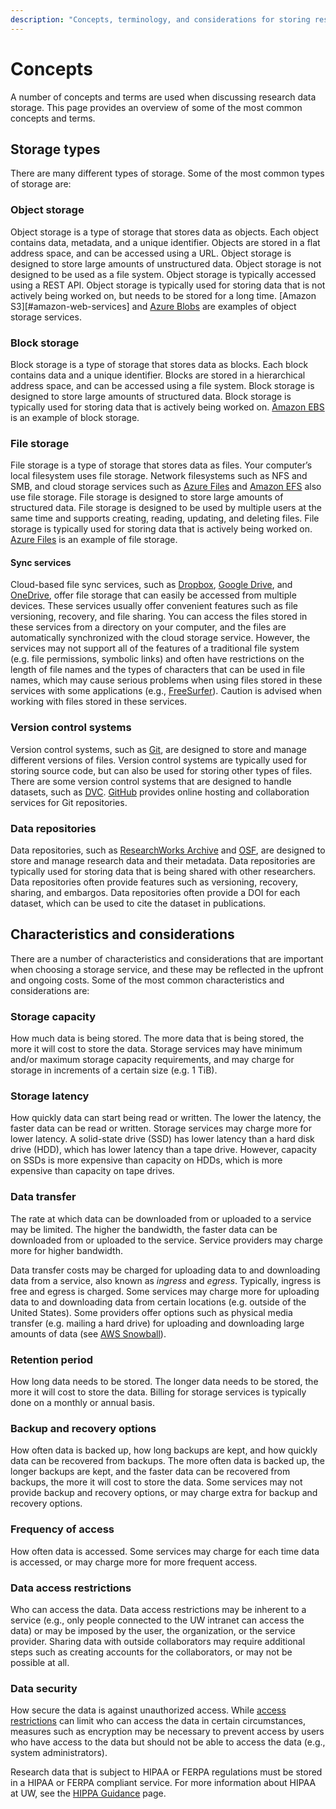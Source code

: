 ```yaml
---
description: "Concepts, terminology, and considerations for storing research data"
---
```

# Concepts

A number of concepts and terms are used when discussing research data storage. This page provides an overview of some of the most common concepts and terms.

## Storage types

There are many different types of storage. Some of the most common types of storage are:

### Object storage

Object storage is a type of storage that stores data as objects. Each object contains data, metadata, and a unique identifier. Objects are stored in a flat address space, and can be accessed using a URL. Object storage is designed to store large amounts of unstructured data. Object storage is not designed to be used as a file system. Object storage is typically accessed using a REST API. Object storage is typically used for storing data that is not actively being worked on, but needs to be stored for a long time. [Amazon S3][#amazon-web-services] and [Azure Blobs](#azure) are examples of object storage services.

### Block storage

Block storage is a type of storage that stores data as blocks. Each block contains data and a unique identifier. Blocks are stored in a hierarchical address space, and can be accessed using a file system. Block storage is designed to store large amounts of structured data. Block storage is typically used for storing data that is actively being worked on. [Amazon EBS](#amazon-web-services) is an example of block storage.

### File storage

File storage is a type of storage that stores data as files. Your computer's local filesystem uses file storage. Network filesystems such as NFS and SMB, and cloud storage services such as [Azure Files](#azure) and [Amazon EFS](#amazon-web-services) also use file storage. File storage is designed to store large amounts of structured data. File storage is designed to be used by multiple users at the same time and supports creating, reading, updating, and deleting files. File storage is typically used for storing data that is actively being worked on. [Azure Files](#azure) is an example of file storage.

#### Sync services

Cloud-based file sync services, such as [Dropbox](#dropbox), [Google Drive](#google-drive), and [OneDrive](#uw-onedrive-for-business), offer file storage that can easily be accessed from multiple devices. These services usually offer convenient features such as file versioning, recovery, and file sharing. You can access the files stored in these services from a directory on your computer, and the files are automatically synchronized with the cloud storage service. However, the services may not support all of the features of a traditional file system (e.g. file permissions, symbolic links) and often have restrictions on the length of file names and the types of characters that can be used in file names, which may cause serious problems when using files stored in these services with some applications (e.g., [FreeSurfer](../software/freesurfer.qmd)). Caution is advised when working with files stored in these services.

### Version control systems

Version control systems, such as [Git](https://git-scm.com/), are designed to store and manage different versions of files. Version control systems are typically used for storing source code, but can also be used for storing other types of files. There are some version control systems that are designed to handle datasets, such as [DVC](https://dvc.org/). [GitHub](#github) provides online hosting and collaboration services for Git repositories.

### Data repositories

Data repositories, such as [ResearchWorks Archive](#researchworks-archive) and [OSF](#open-science-framework), are designed to store and manage research data and their metadata. Data repositories are typically used for storing data that is being shared with other researchers. Data repositories often provide features such as versioning, recovery, sharing, and embargos. Data repositories often provide a DOI for each dataset, which can be used to cite the dataset in publications.

## Characteristics and considerations

There are a number of characteristics and considerations that are important when choosing a storage service, and these may be reflected in the upfront and ongoing costs. Some of the most common characteristics and considerations are:

### Storage capacity

How much data is being stored. The more data that is being stored, the more it will cost to store the data. Storage services may have minimum and/or maximum storage capacity requirements, and may charge for storage in increments of a certain size (e.g. 1 TiB). 

### Storage latency

How quickly data can start being read or written. The lower the latency, the faster data can be read or written. Storage services may charge more for lower latency. A solid-state drive (SSD) has lower latency than a hard disk drive (HDD), which has lower latency than a tape drive. However, capacity on SSDs is more expensive than capacity on HDDs, which is more expensive than capacity on tape drives.

### Data transfer

The rate at which data can be downloaded from or uploaded to a service may be limited. The higher the bandwidth, the faster data can be downloaded from or uploaded to the service. Service providers may charge more for higher bandwidth.

Data transfer costs may be charged for uploading data to and downloading data from a service, also known as *ingress* and *egress*. Typically, ingress is free and egress is charged. Some services may charge more for uploading data to and downloading data from certain locations (e.g. outside of the United States). Some providers offer options such as physical media transfer (e.g. mailing a hard drive) for uploading and downloading large amounts of data (see [AWS Snowball](https://aws.amazon.com/snowball/)).

### Retention period

How long data needs to be stored. The longer data needs to be stored, the more it will cost to store the data. Billing for storage services is typically done on a monthly or annual basis.

### Backup and recovery options

How often data is backed up, how long backups are kept, and how quickly data can be recovered from backups. The more often data is backed up, the longer backups are kept, and the faster data can be recovered from backups, the more it will cost to store the data. Some services may not provide backup and recovery options, or may charge extra for backup and recovery options.

### Frequency of access

How often data is accessed. Some services may charge for each time data is accessed, or may charge more for more frequent access.

### Data access restrictions

Who can access the data. Data access restrictions may be inherent to a service (e.g., only people connected to the UW intranet can access the data) or may be imposed by the user, the organization, or the service provider. Sharing data with outside collaborators may require additional steps such as creating accounts for the collaborators, or may not be possible at all.

### Data security

How secure the data is against unauthorized access. While [access restrictions](#data-access-restrictions) can limit who can access the data in certain circumstances, measures such as encryption may be necessary to prevent access by users who have access to the data but should not be able to access the data (e.g., system administrators).

Research data that is subject to HIPAA or FERPA regulations must be stored in a HIPAA or FERPA compliant service. For more information about HIPAA at UW, see the [HIPPA Guidance](https://www.washington.edu/research/policies/guidance-hipaa-2/) page.
